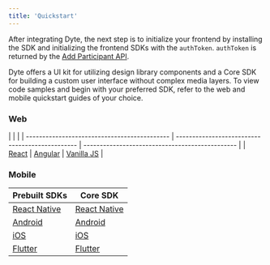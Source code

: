 ```yaml
---
title: 'Quickstart'
---
```


After integrating Dyte, the next step is to initialize your frontend by installing the SDK and initializing the frontend SDKs with the `authToken`. `authToken` is returned by the [Add Participant API](/guides/livestream/build-livestream-app#step-5-add-participants).

Dyte offers a UI kit for utilizing design library components and a Core SDK for building a custom user interface without complex media layers. To view code samples and begin with your preferred SDK, refer to the web and mobile quickstart guides of your choice.

### Web

|                                              |                                                 |
| -------------------------------------------- | ----------------------------------------------- | ----------------------------------------------- |
| [React](/guides/livestream/quickstart/react) | [Angular](guides/livestream/quickstart/angular) | [Vanilla JS](guides/livestream/quickstart/html) |

### Mobile

| **Prebuilt SDKs**              | **Core SDK**             |
| ------------------------------ | ------------------------ |
| [React Native](/react-native)  | [React Native](/rn-core) |
| [Android](/android)            | [Android](/android-core) |
| [iOS](ios)                     | [iOS](/ios-core)         |
| [Flutter](/flutter/quickstart) | [Flutter](/flutter-core) |

